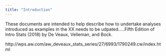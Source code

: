 ```yaml
---
title: "Introduction"
---
```


These documents are intended to help describe how to undertake analyses introduced 
as examples in the XX needs to be udpated.....Fifth Edition of Intro Stats (2018) by De Veaux, Velleman, and Bock.

http://wps.aw.com/aw_deveaux_stats_series/27/6993/1790249.cw/index.html
